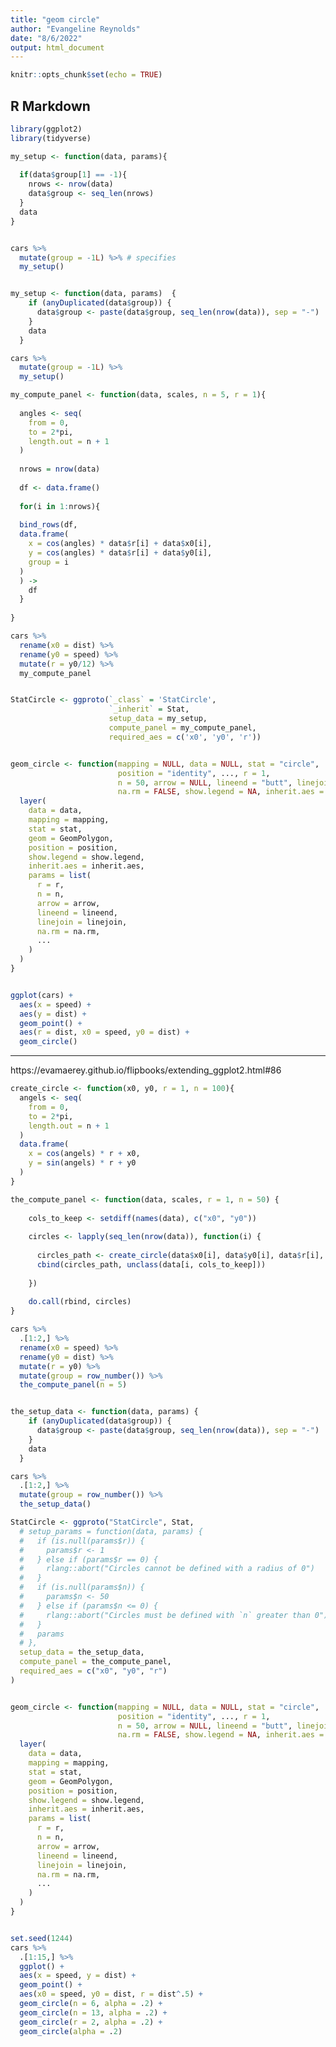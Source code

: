 ```yaml
---
title: "geom circle"
author: "Evangeline Reynolds"
date: "8/6/2022"
output: html_document
---
```


```r
knitr::opts_chunk$set(echo = TRUE)
```

## R Markdown

```r
library(ggplot2)
library(tidyverse)

my_setup <- function(data, params){
  
  if(data$group[1] == -1){
    nrows <- nrow(data)
    data$group <- seq_len(nrows)
  }
  data
}


cars %>% 
  mutate(group = -1L) %>% # specifies 
  my_setup()


my_setup <- function(data, params)  {
    if (anyDuplicated(data$group)) {
      data$group <- paste(data$group, seq_len(nrow(data)), sep = "-")
    }
    data
  }

cars %>% 
  mutate(group = -1L) %>% 
  my_setup()

my_compute_panel <- function(data, scales, n = 5, r = 1){
  
  angles <- seq(
    from = 0,
    to = 2*pi,
    length.out = n + 1
  )
  
  nrows = nrow(data)
  
  df <- data.frame() 
  
  for(i in 1:nrows){
    
  bind_rows(df,   
  data.frame(
    x = cos(angles) * data$r[i] + data$x0[i],
    y = cos(angles) * data$r[i] + data$y0[i],
    group = i
  ) 
  ) ->
    df
  }
  
}

cars %>%
  rename(x0 = dist) %>%
  rename(y0 = speed) %>%
  mutate(r = y0/12) %>%
  my_compute_panel


StatCircle <- ggproto(`_class` = 'StatCircle',
                      `_inherit` = Stat, 
                      setup_data = my_setup,
                      compute_panel = my_compute_panel,
                      required_aes = c('x0', 'y0', 'r'))


geom_circle <- function(mapping = NULL, data = NULL, stat = "circle", 
                        position = "identity", ..., r = 1,  
                        n = 50, arrow = NULL, lineend = "butt", linejoin = "round", 
                        na.rm = FALSE, show.legend = NA, inherit.aes = TRUE) {
  layer(
    data = data, 
    mapping = mapping, 
    stat = stat, 
    geom = GeomPolygon, 
    position = position, 
    show.legend = show.legend, 
    inherit.aes = inherit.aes, 
    params = list(
      r = r, 
      n = n, 
      arrow = arrow, 
      lineend = lineend, 
      linejoin = linejoin, 
      na.rm = na.rm, 
      ...
    )
  )
}


ggplot(cars) + 
  aes(x = speed) + 
  aes(y = dist) + 
  geom_point() + 
  aes(r = dist, x0 = speed, y0 = dist) +
  geom_circle()


```



---

https://evamaerey.github.io/flipbooks/extending_ggplot2.html#86

```r
create_circle <- function(x0, y0, r = 1, n = 100){
  angels <- seq(
    from = 0,
    to = 2*pi,
    length.out = n + 1
  )
  data.frame(
    x = cos(angels) * r + x0,
    y = sin(angels) * r + y0
  )
}

the_compute_panel <- function(data, scales, r = 1, n = 50) {
    
    cols_to_keep <- setdiff(names(data), c("x0", "y0"))
    
    circles <- lapply(seq_len(nrow(data)), function(i) {
      
      circles_path <- create_circle(data$x0[i], data$y0[i], data$r[i], n)
      cbind(circles_path, unclass(data[i, cols_to_keep]))
      
    })
    
    do.call(rbind, circles)
}

cars %>% 
  .[1:2,] %>% 
  rename(x0 = speed) %>% 
  rename(y0 = dist) %>% 
  mutate(r = y0) %>% 
  mutate(group = row_number()) %>% 
  the_compute_panel(n = 5)


the_setup_data <- function(data, params) {
    if (anyDuplicated(data$group)) {
      data$group <- paste(data$group, seq_len(nrow(data)), sep = "-")
    }
    data
  }

cars %>% 
  .[1:2,] %>% 
  mutate(group = row_number()) %>% 
  the_setup_data()

StatCircle <- ggproto("StatCircle", Stat, 
  # setup_params = function(data, params) {
  #   if (is.null(params$r)) {
  #     params$r <- 1
  #   } else if (params$r == 0) {
  #     rlang::abort("Circles cannot be defined with a radius of 0")
  #   }
  #   if (is.null(params$n)) {
  #     params$n <- 50
  #   } else if (params$n <= 0) {
  #     rlang::abort("Circles must be defined with `n` greater than 0")
  #   }
  #   params
  # },
  setup_data = the_setup_data,
  compute_panel = the_compute_panel,
  required_aes = c("x0", "y0", "r")
)


geom_circle <- function(mapping = NULL, data = NULL, stat = "circle", 
                        position = "identity", ..., r = 1,  
                        n = 50, arrow = NULL, lineend = "butt", linejoin = "round", 
                        na.rm = FALSE, show.legend = NA, inherit.aes = TRUE) {
  layer(
    data = data, 
    mapping = mapping, 
    stat = stat, 
    geom = GeomPolygon, 
    position = position, 
    show.legend = show.legend, 
    inherit.aes = inherit.aes, 
    params = list(
      r = r, 
      n = n, 
      arrow = arrow, 
      lineend = lineend, 
      linejoin = linejoin, 
      na.rm = na.rm, 
      ...
    )
  )
}


set.seed(1244)
cars %>% 
  .[1:15,] %>%
  ggplot() +
  aes(x = speed, y = dist) +
  geom_point() +
  aes(x0 = speed, y0 = dist, r = dist^.5) +
  geom_circle(n = 6, alpha = .2) +
  geom_circle(n = 13, alpha = .2) +
  geom_circle(r = 2, alpha = .2) +
  geom_circle(alpha = .2)

```

